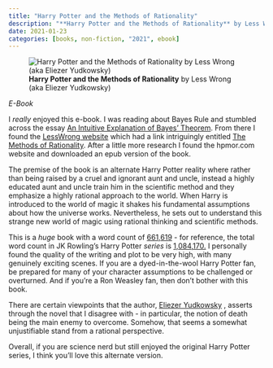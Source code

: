 ```yaml
---
title: "Harry Potter and the Methods of Rationality"
description: "**Harry Potter and the Methods of Rationality** by Less Wrong (aka Eliezer Yudkowsky)"
date: 2021-01-23
categories: [books, non-fiction, "2021", ebook]
---
```

![**Harry Potter and the Methods of Rationality** by Less Wrong (aka Eliezer Yudkowsky)](hpmor.jpg){fig-align="left"}

*E-Book*

I *really* enjoyed this e-book. I was reading about Bayes Rule and stumbled across
the essay [An Intuitive Explanation of Bayes’ Theorem](https://www.yudkowsky.net/rational/bayes).
From there I found the [LessWrong website](https://www.lesswrong.com) which had
a link intriguingly entitled [The Methods of Rationality](https://www.lesswrong.com/s/PtgH6ALi5CoJnPmGS).
After a little more research I found the hpmor.com website and downloaded an
epub version of the book.

The premise of the book is an alternate Harry Potter reality where rather than
being raised by a cruel and ignorant aunt and uncle, instead a highly educated
aunt and uncle train him in the scientific method and they emphasize a highly
rational approach to the world. When Harry is introduced to the world of magic
it shakes his fundamental assumptions about how the universe works. Nevertheless,
he sets out to understand this strange new world of magic using rational thinking
and scientific methods.

This is a *huge* book with a word count of [661,619](https://www.fanfiction.net/s/5782108/1/Harry_Potter_and_the_Methods_of_Rationality?__cf_chl_jschl_tk__=R7BTWmFFiA3024ZIbW4JM8mAloPjYg_IJPByRxMtxr0-1641137213-0-gaNycGzNCKU) - for reference, the total word count in JK Rowling's Harry Potter *series* is [1,084,170.](https://wordcounter.net/blog/2015/11/23/10922_how-many-words-harry-potter.html)
I personally found the quality of the writing and plot to be very high, with many
genuinely exciting scenes. If you are a dyed-in-the-wool Harry Potter fan,
be prepared for many of your character assumptions to be challenged or overturned.
And if you're a Ron Weasley fan, then don't bother with this book.

There are certain viewpoints that the author, [Eliezer Yudkowsky](https://en.wikipedia.org/wiki/Eliezer_Yudkowsky)
, asserts through the novel that I disagree with - in particular, the notion of
death being the main enemy to overcome. Somehow, that seems a somewhat unjustifiable
stand from a rational perspective.

Overall, if you are science nerd but still enjoyed the original Harry Potter
series, I think you'll love this alternate version.